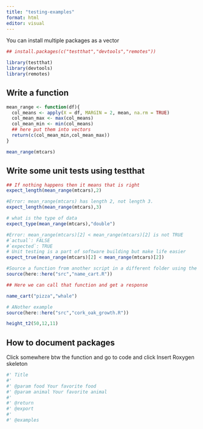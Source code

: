 ```yaml
---
title: "testing-examples"
format: html
editor: visual
---
```


You can install multiple packages as a vector

```r
## install.packages(c("testthat","devtools","remotes"))
```

```r
library(testthat)
library(devtools)
library(remotes)
```

## Write a function

```r
mean_range <- function(df){
  col_means <- apply(X = df, MARGIN = 2, mean, na.rm = TRUE)
  col_mean_max <- max(col_means)
  col_mean_min <- min(col_means)
  ## here put them into vectors 
  return(c(col_mean_min,col_mean_max))
}

mean_range(mtcars)
```

## Write some unit tests using testthat 

```r
## If nothing happens then it means that is right 
expect_length(mean_range(mtcars),2)

#Error: mean_range(mtcars) has length 2, not length 3.
expect_length(mean_range(mtcars),3)

```

```r
# what is the type of data 
expect_type(mean_range(mtcars),"double")
```

```r
#Error: mean_range(mtcars)[2] < mean_range(mtcars)[2] is not TRUE
#`actual`: FALSE
#`expected`: TRUE
# Unit testing is a part of software building but make life easier
expect_true(mean_range(mtcars)[2] < mean_range(mtcars)[2])
```

```r
#Source a function from another script in a different folder using the here() function
source(here::here("src","name_cart.R"))


```

```r
## Here we can call that function and get a response

name_cart("pizza","whale")
```

```r
# ANother example
source(here::here("src","cork_oak_growth.R"))

height_t2(50,12,11)
```

## How to document packages

Click somewhere btw the function and go to code and click Insert Roxygen skeleton

```r
#' Title
#' 
#' @param food Your favorite food
#' @param animal Your favorite animal
#' 
#' @return
#' @export
#' 
#' @examples
```
